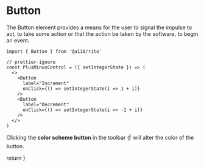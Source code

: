 <!-- Button.stories.mdx -->



<Meta title="rito/component/Button" component={Button} />

# Button

The Button element provides a means for the user to signal the
impulse to act, to take some action or that the action be taken
by the software, to begin an event.

<Story name="Default">
  <DefaultExample />
</Story>

```tsx
import { Button } from '@a110/rito'

// prettier-ignore
const PlusMinusControl = ({ setIntegerState }) => (
  <>
    <Button
      label="Increment"
      onClick={() => setIntegerState(i => 1 + i)}
    />
    <Button
      label="Decrement"
      onClick={() => setIntegerState(i => -1 + i)}
    />
  </>
)
```

Clicking the **color scheme button** in the toolbar ☝ will alter the color
of the button.

  return <SyntaxHighlighter />
}
